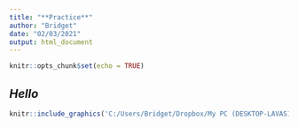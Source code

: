 ---
title: "**Practice**"
author: "Bridget"
date: "02/03/2021"
output: html_document
---

```{r setup, include=FALSE}
knitr::opts_chunk$set(echo = TRUE)
```

## *Hello*

```{r pressure, echo=FALSE}
knitr::include_graphics('C:/Users/Bridget/Dropbox/My PC (DESKTOP-LAVAS11)/Documents/Puppy_waving.PNG')
```
